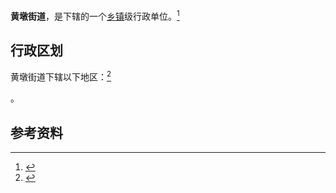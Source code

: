 {{中国乡级行政区|35/07/02/002/000}}

'''黄墩街道'''，是{{PRC admin/fullname|35/07/02/002/000|3}}下辖的一个[[乡镇|乡镇]]级行政单位。<ref>{{PRC admin/ref sgc|{{PRC admin/parent|35/07/02/002/000}}}}</ref>

== 行政区划 ==

黄墩街道下辖以下地区：<ref>{{PRC admin/ref sgc|35/07/02/002/000}}</ref>

{{PRC admin/children|35/07/02/002/000}}。

== 参考资料 ==

{{reflist}}

{{行政区划小作品}}
{{PRC admin/navcat|35/07/02/002/000}}